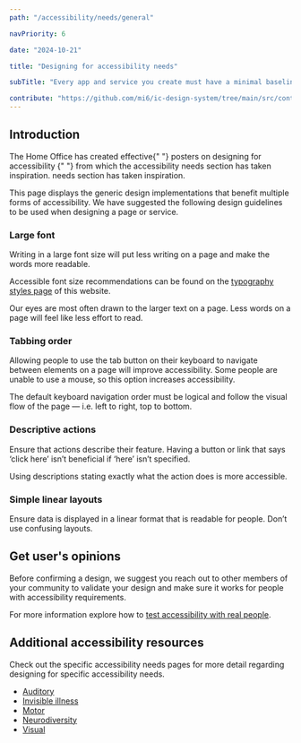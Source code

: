 ```yaml
---
path: "/accessibility/needs/general"

navPriority: 6

date: "2024-10-21"

title: "Designing for accessibility needs"

subTitle: "Every app and service you create must have a minimal baseline of accessible designs."

contribute: "https://github.com/mi6/ic-design-system/tree/main/src/content/structured/accessibility/needs/general.mdx"
---
```



## Introduction

<p>
  The Home Office has created effective{" "}
  <ic-link
    target="_blank"
    href="https://accessibility.blog.gov.uk/2016/09/02/dos-and-donts-on-designing-for-accessibility/"
    rel="noreferer noopener nofollow"
  >
    posters on designing for accessibility
  </ic-link>{" "}
  from which the accessibility needs section has taken inspiration. needs
  section has taken inspiration.
</p>

This page displays the generic design implementations that benefit multiple forms of accessibility. We have suggested the following design guidelines to be used when designing a page or service.

### Large font

Writing in a large font size will put less writing on a page and make the words more readable.

Accessible font size recommendations can be found on the [typography styles page](/styles/typography) of this website.

Our eyes are most often drawn to the larger text on a page. Less words on a page will feel like less effort to read.

### Tabbing order

Allowing people to use the tab button on their keyboard to navigate between elements on a page will improve accessibility.
Some people are unable to use a mouse, so this option increases accessibility.

The default keyboard navigation order must be logical and follow the visual flow of the page — i.e. left to right, top to bottom.

### Descriptive actions

Ensure that actions describe their feature. Having a button or link that says ‘click here’ isn’t beneficial if ‘here’ isn’t specified.

Using descriptions stating exactly what the action does is more accessible.

### Simple linear layouts

Ensure data is displayed in a linear format that is readable for people. Don’t use confusing layouts.

<DoubleDoDontCaution>
  <DoDontCaution
    imageSrc={generalAccessibilityFig1}
    imageAlt="A graphic of an information page currently at step 1 requiring an email address to be inputted and a ‘yes’ or ‘no’ as to whether you wish to be contacted. All of these options are aligned to the left and the ‘Next’ button to continue to next step is at the bottom."
    state="good"
    caption="Ensure all components are linear and aligned to the left."
  />
  <DoDontCaution
    imageSrc={generalAccessibilityFig2}
    imageAlt="A graphic of an information page currently at step 1 requiring an email address to be inputted and a ‘yes’ or ‘no’ as to whether you wish to be contacted. These options are not aligned to the left and the ‘Next’ button to move on to the next page is next to the email input, and not at the bottom of the page. This non linear layout can be confusing to people who don’t know the layout well."
    state="bad"
    caption="All components are not aligned to the left, showing what the layout should not look like."
  />
</DoubleDoDontCaution>

## Get user's opinions

Before confirming a design, we suggest you reach out to other members of your community to validate your design and make sure it works for people with accessibility requirements.

For more information explore how to [test accessibility with real people](/accessibility/testing).

## Additional accessibility resources

Check out the specific accessibility needs pages for more detail regarding designing for specific accessibility needs.

- [Auditory](/accessibility/needs/auditory)
- [Invisible illness](/accessibility/needs/invisible)
- [Motor](/accessibility/needs/motor)
- [Neurodiversity](/accessibility/needs/neurodiversity)
- [Visual](/accessibility/needs/visual)
